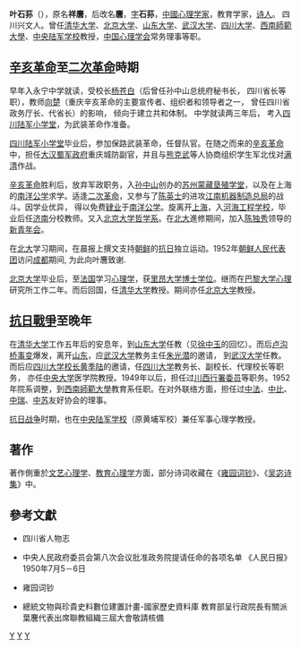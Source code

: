'''叶石荪'''（{{bd|1893年|12月12日|1977年|1月9日|catIdx=Y叶}}），原名'''祥麐'''，后改名'''麐'''，[[表字|字]]'''石荪'''，[[中國|中國]][[心理学家|心理学家]]，教育学家，[[诗人|诗人]]。 四川兴文人。曾任[[清华大学|清华大学]]、[[北京大学|北京大学]]、[[山东大学|山东大学]]、[[武汉大学|武汉大学]]、[[四川大学|四川大学]]、[[西南師範大學|西南師範大學]]、[[黄埔军校|中央陆军学校]]教授，[[中国心理学会|中国心理学会]]常务理事等职。

== [[辛亥革命|辛亥革命]]至[[二次革命|二次革命]]時期 ==

早年入永宁中学就读，受校长[[杨苍白|杨苍白]]（后曾任孙中山总统府秘书长， 四川省长等职），教师[[向楚|向楚]]（重庆辛亥革命的主要宣传者、组织者和领导者之一， 曾任四川省政务厅长、代省长）的影响， 倾向于建立共和体制。 中学就读两三年后， 考入[[陆军小学堂|四川陆军小学堂]]，为武装革命作准备。 

[[四川陆军小学堂|四川陆军小学堂]]毕业后，参加保路武装革命，任督队官。在随之而来的[[辛亥革命|辛亥革命]]中，担任[[大汉蜀军政府|大汉蜀军政府]]重庆城防副官，并且与[[熊克武|熊克武]]等人协商组织学生军北伐对[[满清|满清]]作战。

[[辛亥革命|辛亥革命]]胜利后，放弃军政职务，入[[孙中山|孙中山]]创办的[[苏州蒙藏垦殖学堂|苏州蒙藏垦殖学堂]]，以及在上海的[[南洋公学|南洋公学]]求学。适逢[[二次革命|二次革命]]，又参与了[[陈英士|陈英士]]的进攻[[江南机器制造总局|江南机器制造总局]]的战斗。因学业优异， 得以免费[[肄业|肄业]]于[[南洋公学|南洋公学]]。旋离开[[上海|上海]]，入[[河海工程学校|河海工程学校]]，毕业后任[[济南|济南]]分校教师。又入[[北京大学|北京大学]][[哲学系|哲学系]]。在[[北京大學|北大]]進修期间，加入[[陈独秀|陈独秀]]领导的[[新青年会|新青年会]]。

在[[北京大學|北大]]学习期间，在晨报上撰文支持[[朝鲜|朝鲜]]的[[抗日|抗日]]独立运动。1952年[[朝鲜人民代表团|朝鲜人民代表团]]访问[[成都|成都]]期间, 为此向叶麐致谢.

[[北京大学|北京大学]]毕业后，至[[法国|法国]]学习[[心理学|心理学]]，获[[里昂大学|里昂大学]][[博士学位|博士学位]]。继而在[[巴黎大学|巴黎大学]][[心理學|心理]]研究所工作二年。而后回国，任[[清华大学|清华大学]]教授。期间亦任[[北京大学|北京大学]]教授。

== [[抗日戰爭|抗日戰爭]]至晚年 ==

在[[清华大学|清华大学]]工作五年后的安息年，到[[山东大学|山东大学]]任教（见[[徐中玉|徐中玉]]的回忆）。而后[[卢沟桥事变|卢沟桥事变]]爆发，离开[[山东|山东]]，应[[武汉大学|武汉大学]]教务主任[[朱光潜|朱光潜]]的邀请， 到[[武汉大学|武汉大学]]任教。而后应[[四川大学|四川大学]][[校长|校长]][[黄季陆|黄季陆]]的邀请，任[[四川大学|四川大学]]教务长、副校长、代理校长等职务， 亦任[[國立中央大學_(南京)|中央大学]]医学院教授。1949年以后，担任过[[川西行署委员|川西行署委员]]等职务。1952年院系调整，到[[西南師範大學|西南師範大學]]教育系任职。在对外联络方面，担任过[[中國|中]][[法國|法]]、[[中國|中]][[比利時|比]]、[[中國|中]][[瑞典|瑞]]、[[中國|中]][[蘇聯|苏]]友好协会的理事。

[[抗日战争|抗日战争]]时期，也在[[黃埔軍校|中央陆军学校]]（原黄埔军校）兼任军事心理学教授。

== 著作 ==
著作側重於[[文艺心理学|文艺心理学]]、[[教育心理学|教育心理学]]方面，部分诗词收藏在《[[雍园词钞|雍园词钞]]》、《[[吴宓诗集|吴宓诗集]]》中。

== 參考文獻 ==

* 四川省人物志

* 中央人民政府委员会第八次会议批准政务院提请任命的各项名单  《人民日报》1950年7月5－6日

* 雍园词钞

* 總統文物與珍貴史料數位建置計畫-國家歷史資料庫 教育部呈行政院長有關派葉麐代表出席聯教組織三屆大會敬請核備 

[[Category:中国心理学家|Y]]
[[Category:中国教育学家|Y]]
[[Category:20世纪中国诗人|Y]]